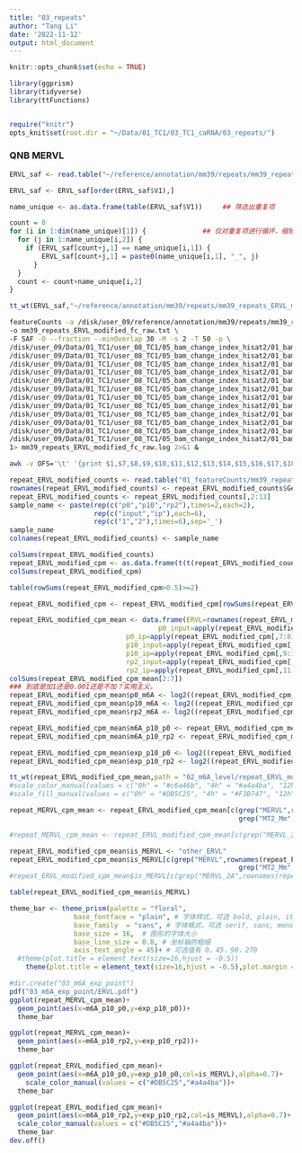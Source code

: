```yaml
---
title: "03_repeats"
author: "Tang Li"
date: '2022-11-12'
output: html_document
---
```


```r
knitr::opts_chunk$set(echo = TRUE)

library(ggprism)
library(tidyverse)
library(ttFunctions)


require("knitr")
opts_knit$set(root.dir = "~/Data/01_TC1/03_TC1_caRNA/03_repeats/")
```

### QNB MERVL

```r
ERVL_saf <- read.table("~/reference/annotation/mm39/repeats/mm39_repeats_ERVL.saf")

ERVL_saf <- ERVL_saf[order(ERVL_saf$V1),]

name_unique <- as.data.frame(table(ERVL_saf$V1))     ## 筛选出重复项

count = 0
for (i in 1:dim(name_unique)[1]) {              ## 仅对重复项进行循环，缩短程序运行时间
  for (j in 1:name_unique[i,2]) {
    if (ERVL_saf[count+j,1] == name_unique[i,1]) {
        ERVL_saf[count+j,1] = paste0(name_unique[i,1], "_", j)
      }
  }
  count <- count+name_unique[i,2]
}

tt_wt(ERVL_saf,"~/reference/annotation/mm39/repeats/mm39_repeats_ERVL_modified.saf")
```

```bash
featureCounts -a /disk/user_09/reference/annotation/mm39/repeats/mm39_repeats_ERVL_modified.saf \
-o mm39_repeats_ERVL_modified_fc_raw.txt \
-F SAF -O --fraction --minOverlap 30 -M -s 2 -T 50 -p \
/disk/user_09/Data/01_TC1/user_08_TC1/05_bam_change_index_hisat2/01_bam_sorted/11_bam_merge/p0_input_rep1.bam \
/disk/user_09/Data/01_TC1/user_08_TC1/05_bam_change_index_hisat2/01_bam_sorted/11_bam_merge/p0_input_rep2.bam \
/disk/user_09/Data/01_TC1/user_08_TC1/05_bam_change_index_hisat2/01_bam_sorted/11_bam_merge/p10_input_rep1.bam \
/disk/user_09/Data/01_TC1/user_08_TC1/05_bam_change_index_hisat2/01_bam_sorted/11_bam_merge/p10_input_rep2.bam \
/disk/user_09/Data/01_TC1/user_08_TC1/05_bam_change_index_hisat2/01_bam_sorted/11_bam_merge/rp2_input_rep1.bam \
/disk/user_09/Data/01_TC1/user_08_TC1/05_bam_change_index_hisat2/01_bam_sorted/11_bam_merge/rp2_input_rep2.bam \
/disk/user_09/Data/01_TC1/user_08_TC1/05_bam_change_index_hisat2/01_bam_sorted/11_bam_merge/p0_ip_rep1.bam \
/disk/user_09/Data/01_TC1/user_08_TC1/05_bam_change_index_hisat2/01_bam_sorted/11_bam_merge/p0_ip_rep2.bam \
/disk/user_09/Data/01_TC1/user_08_TC1/05_bam_change_index_hisat2/01_bam_sorted/11_bam_merge/p10_ip_rep1.bam \
/disk/user_09/Data/01_TC1/user_08_TC1/05_bam_change_index_hisat2/01_bam_sorted/11_bam_merge/p10_ip_rep2.bam \
/disk/user_09/Data/01_TC1/user_08_TC1/05_bam_change_index_hisat2/01_bam_sorted/11_bam_merge/rp2_ip_rep1.bam \
/disk/user_09/Data/01_TC1/user_08_TC1/05_bam_change_index_hisat2/01_bam_sorted/11_bam_merge/rp2_ip_rep2.bam \
1> mm39_repeats_ERVL_modified_fc_raw.log 2>&1 &

awk -v OFS='\t' '{print $1,$7,$8,$9,$10,$11,$12,$13,$14,$15,$16,$17,$18}' mm39_repeats_ERVL_modified_fc_raw.txt > mm39_repeats_ERVL_modified_fc_read.txt

```

```r
repeat_ERVL_modified_counts <- read.table("01_featureCounts/mm39_repeats_ERVL_modified_fc_read.txt",header = T)
rownames(repeat_ERVL_modified_counts) <- repeat_ERVL_modified_counts$Geneid
repeat_ERVL_modified_counts <- repeat_ERVL_modified_counts[,2:13]
sample_name <- paste(rep(c("p0","p10","rp2"),times=2,each=2),
                     rep(c("input","ip"),each=6),
                     rep(c("1","2"),times=6),sep='_')
sample_name
colnames(repeat_ERVL_modified_counts) <- sample_name

colSums(repeat_ERVL_modified_counts)
repeat_ERVL_modified_cpm <- as.data.frame(t(t(repeat_ERVL_modified_counts)/total_Reads* 1000000))#参考cpm定义
colSums(repeat_ERVL_modified_cpm)

table(rowSums(repeat_ERVL_modified_cpm>0.5)>=2)

repeat_ERVL_modified_cpm <- repeat_ERVL_modified_cpm[rowSums(repeat_ERVL_modified_cpm>0.5)>=2,]

repeat_ERVL_modified_cpm_mean <- data.frame(ERVL=rownames(repeat_ERVL_modified_cpm),
                                     p0_input=apply(repeat_ERVL_modified_cpm[,1:2],1,mean),
                             p0_ip=apply(repeat_ERVL_modified_cpm[,7:8],1,mean),
                             p10_input=apply(repeat_ERVL_modified_cpm[,3:4],1,mean),
                             p10_ip=apply(repeat_ERVL_modified_cpm[,9:10],1,mean),
                             rp2_input=apply(repeat_ERVL_modified_cpm[,5:6],1,mean),
                             rp2_ip=apply(repeat_ERVL_modified_cpm[,11:12],1,mean))
colSums(repeat_ERVL_modified_cpm_mean[2:7])
### 到底是加1还是0.001还是不加？实用主义。
repeat_ERVL_modified_cpm_mean$p0_m6A <- log2((repeat_ERVL_modified_cpm_mean$`p0_ip`+0.01)*1/(repeat_ERVL_modified_cpm_mean$`p0_input`+0.01))
repeat_ERVL_modified_cpm_mean$p10_m6A <- log2((repeat_ERVL_modified_cpm_mean$`p10_ip`+0.01)*1.201745077/(repeat_ERVL_modified_cpm_mean$`p10_input`+0.01))
repeat_ERVL_modified_cpm_mean$rp2_m6A <- log2((repeat_ERVL_modified_cpm_mean$`rp2_ip`+0.01)*0.925345158/(repeat_ERVL_modified_cpm_mean$`rp2_input`+0.01))

repeat_ERVL_modified_cpm_mean$m6A_p10_p0 <- repeat_ERVL_modified_cpm_mean$p10_m6A-repeat_ERVL_modified_cpm_mean$p0_m6A
repeat_ERVL_modified_cpm_mean$m6A_p10_rp2 <- repeat_ERVL_modified_cpm_mean$p10_m6A-repeat_ERVL_modified_cpm_mean$rp2_m6A

repeat_ERVL_modified_cpm_mean$exp_p10_p0 <- log2((repeat_ERVL_modified_cpm_mean$p10_input+0.01)/(repeat_ERVL_modified_cpm_mean$p0_input+0.01))
repeat_ERVL_modified_cpm_mean$exp_p10_rp2 <- log2((repeat_ERVL_modified_cpm_mean$p10_input+0.01)/(repeat_ERVL_modified_cpm_mean$rp2_input+0.01))

tt_wt(repeat_ERVL_modified_cpm_mean,path = "02_m6A_level/repeat_ERVL_modified_cpm_mean_spikein.txt",row.names = F,col.names = T)
#scale_color_manual(values = c("0h" = "#c6a46b", "4h" = "#a4a4ba", "12h" = "#92adc1"))
#scale_fill_manual(values = c("0h" = "#DB5C25", "4h" = "#F3B747", "12h" = "#649541"))+

repeat_MERVL_cpm_mean <- repeat_ERVL_modified_cpm_mean[c(grep("MERVL",rownames(repeat_ERVL_modified_cpm_mean)),
                                                         grep("MT2_Mm",rownames(repeat_ERVL_modified_cpm_mean))),]

#repeat_MERVL_cpm_mean <- repeat_ERVL_modified_cpm_mean[c(grep("MERVL_2A",rownames(repeat_ERVL_modified_cpm_mean))),]

repeat_ERVL_modified_cpm_mean$is_MERVL <- "other_ERVL"
repeat_ERVL_modified_cpm_mean$is_MERVL[c(grep("MERVL",rownames(repeat_ERVL_modified_cpm_mean)),
                                                         grep("MT2_Mm",rownames(repeat_ERVL_modified_cpm_mean)))] <- "MERVL"
#repeat_ERVL_modified_cpm_mean$is_MERVL[c(grep("MERVL_2A",rownames(repeat_ERVL_modified_cpm_mean)))] <- "MERVL"

table(repeat_ERVL_modified_cpm_mean$is_MERVL)

theme_bar <- theme_prism(palette = "floral",
                base_fontface = "plain", # 字体样式，可选 bold, plain, italic
                base_family  = "sans", # 字体格式，可选 serif, sans, mono, Arial等
                base_size = 16,  # 图形的字体大小
                base_line_size = 0.8, # 坐标轴的粗细
                axis_text_angle = 45)+ # 可选值有 0，45，90，270
  #theme(plot.title = element_text(size=16,hjust = -0.5))
    theme(plot.title = element_text(size=16,hjust = -0.5),plot.margin = unit(c(3,0.5,3,0.5),"cm"))

#dir.create("03_m6A_exp_point")
pdf("03_m6A_exp_point/ERVL.pdf")
ggplot(repeat_MERVL_cpm_mean)+
  geom_point(aes(x=m6A_p10_p0,y=exp_p10_p0))+
  theme_bar

ggplot(repeat_MERVL_cpm_mean)+
  geom_point(aes(x=m6A_p10_rp2,y=exp_p10_rp2))+
  theme_bar

ggplot(repeat_ERVL_modified_cpm_mean)+
  geom_point(aes(x=m6A_p10_p0,y=exp_p10_p0,col=is_MERVL),alpha=0.7)+
    scale_color_manual(values = c("#DB5C25","#a4a4ba"))+
  theme_bar

ggplot(repeat_ERVL_modified_cpm_mean)+
  geom_point(aes(x=m6A_p10_rp2,y=exp_p10_rp2,col=is_MERVL),alpha=0.7)+
  scale_color_manual(values = c("#DB5C25","#a4a4ba"))+
  theme_bar
dev.off()


```







